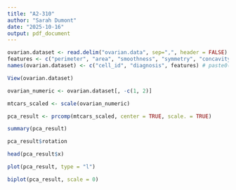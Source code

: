 ---
title: "A2-310"
author: "Sarah Dumont"
date: "2025-10-16"
output: pdf_document
---

```{r}
ovarian.dataset <- read.delim("ovarian.data", sep=",", header = FALSE)
features <- c("perimeter", "area", "smoothness", "symmetry", "concavity", paste("protein", seq(1, 25), sep=""))
names(ovarian.dataset) <- c("cell_id", "diagnosis", features) # paste0(features,"_mean"), paste0(features,"_se"), paste0(features,"_worst"))

View(ovarian.dataset)
```

```{r}

ovarian_numeric <- ovarian.dataset[, -c(1, 2)]

mtcars_scaled <- scale(ovarian_numeric)

pca_result <- prcomp(mtcars_scaled, center = TRUE, scale. = TRUE)

summary(pca_result)

pca_result$rotation

head(pca_result$x)

plot(pca_result, type = "l")

biplot(pca_result, scale = 0)

```

```{r}

```

```{r}

```
